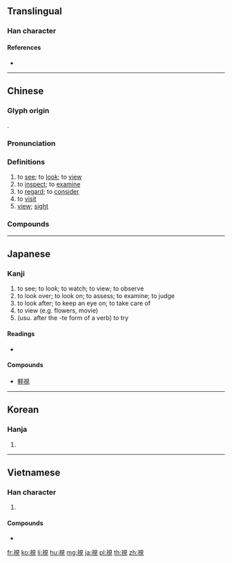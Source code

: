 {{character info/new}}
{{also|视}}
==Translingual==

===Han character===
{{Han char|rn=147|rad=見|as=04|sn=11|four=36210|canj=IFBUU|ids=⿰礻見}}

====References====
* {{Han ref|kx=1134.21|dkj=34827|hdz=63665.19|uh=8996}}

----

==Chinese==
{{zh-forms|s=视|alt=𤋇}}

===Glyph origin===
{{Han etym}}
{{Han compound|示|見|c1=p|c2=s|t2=see|ls=psc}}.

===Pronunciation===
{{zh-pron
|m=shì
|c=si6
|h=pfs=sṳ
|md=sê
|mn=sī/tw,xm:sē
|mn_note=sī - literary; sē - vernacular
|w=3zr
|mc=y
|oc=y
|cat=v,n
}}

===Definitions===
{{zh-hanzi}}

# to [[see]]; to [[look]]; to [[view]]
# to [[inspect]]; to [[examine]]
# to [[regard]]; to [[consider]]
# to [[visit]]
# [[view]]; [[sight]]

===Compounds===
{{zh-der|蔑視|藐視|輕視|一瞑不視|一視同仁|下視丘|不忍坐視|不視生產|中視|久視|亂視|井中視星|人己一視|仄目而視|仇視|仰視|俯視|假性近視|側目而視|側視圖|偶視|傲視|傲視群倫|傲視群雄|內斜視|內視反聽|內視鏡|公共電視|公營電視|公視|冷視|凝視|凝視點|剖視|剖視圖|反聽內視|周年視差|唯利是視|問安視膳|坐視|坐視成敗|夜視儀器|夜視設備|大近視眼|奴視|存視|守視|審視|對視|小視|屏息凝視|平視|幻視|弱視|影視|影視卡|後視鏡|忤視|忽視|怒目而視|怒視|性別歧視|惟力是視|愕視|打視|掃視|探視|撫劍疾視|收視|收視反聽|收視率|教學電視|教育視導|敝屣視之|敵視|數位電視|斜視|有線電視|檢視|正視|正視繩行|歧視|注視|淫視|混淆視聽|渺視|漠視|激光視盤|無視|無線電視|煙視媚行|熟視|熟視無睹|獰視|珍視|環視|疾視|盈視|監視|監視器|目不妄視|目不忍視|目不斜視|目不給視|目不轉視|目不邪視|目無流視|目視雲霄|直播電視|直視|相視|相視而笑|相視莫逆|省視|省視學|眾目共視|睨視|瞠目而視|瞠視|瞪視|瞰視|瞵視|瞵視昂藏|短視|短視近利|社區電視|視丘|視丹如綠|視事|視人如傷|視人如子|視人畏傷|視力|視力表|視同兒戲|視同具文|視同秦越|視同陌路|視圖|視如土芥|視如寇讎|視如己出|視如敝屣|視如糞土|視如草芥|視學|視察|視差|視微知著|視息|視星等|視朝|視死如歸|視死如生|視死如飴|視死若歸|視民如傷|視民如子|視為畏途|視界|視盼|視神經|視窗|視窗九五|視端容寂|視網膜|視線|視而不見|視聽|視聽中心|視聽傳播|視聽教育|視聽生|視若兒戲|視若無物|視若無睹|視若草芥|視草|視虱如輪|視覺|視覺器|視覺懸崖|視覺空間|視覺藝術|視覺適應|視角|視訊|視訊器|視訊會議|視訊系統|視遇|視野|視險如夷|視險若夷|視頻|禽息鳥視|種族歧視|窺視|竊視|立體電視|等閒視之|老視眼|耳視目聽|耽視|自視|自視過高|臺視|華視|虎視|虎視眈眈|虎視鷹瞵|行屍視肉|衛星電視|衛視|衡視|複視|訪視|診視|諦視|賤視|越人視秦|轉移視線|巡視|近視|近視眼|透視|透視圖|透視畫法|透視縮影|逼視|遍視|遠視|遠視眼|邪視|鄙視|重視|鏡頭視角|長生久視|閉路電視|電傳視訊|電視|電視劇|電視影像|電視影片|電視影集|電視新聞|電視機|電視牆|電視眼病|電視節目|電視網|電視臺|電視購物|電視車|電視電話|預視|高視闊步|鴟視|鶚視|鷹揚虎視|鷹瞵鶚視|鷹視|鷹視狼步|鷹視狼顧|黑白電視|點視|龍驤虎視}}

----

==Japanese==

===Kanji===
{{ja-kanji|grade=6|rs=見04}}

# to see; to look; to watch; to view; to observe
# to look over; to look on; to assess; to examine; to judge
# to look after; to keep an eye on; to take care of
# to view (e.g. flowers, movie)
# (usu. after the -te form of a verb) to try

====Readings====
* {{ja-readings|goon=[[じ]] (ji)|kanon=[[し]] (shi)|kun=[[みる]] (miru)}}

====Compounds====
* [[軽視]]

----

==Korean==

===Hanja===
{{ko-hanja|hangeul=시}}

# {{defn|lang=ko|sort=見04}}

----

==Vietnamese==

===Han character===
{{vi-hantu|[[thị]]|rs=見04}}

# {{defn|lang=vi|sort=見04}}

====Compounds====
* {{l|vi|視實|tr=[[thị thực]]||visa}}

[[fr:視]]
[[ko:視]]
[[li:視]]
[[hu:視]]
[[mg:視]]
[[ja:視]]
[[pl:視]]
[[th:視]]
[[zh:視]]